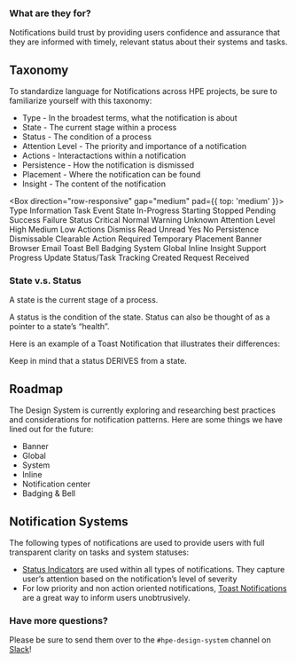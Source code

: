 
### What are they for?

Notifications build trust by providing users confidence and assurance that they are informed with timely, relevant status about their systems and tasks.

## Taxonomy 

To standardize language for Notifications across HPE projects, be sure to familiarize yourself with this taxonomy:

- Type - In the broadest terms, what the notification is about
- State - The current stage within a process
- Status - The condition of a process
- Attention Level - The priority and importance of a notification
- Actions - Interactactions within a notification
- Persistence - How the notification is dismissed
- Placement - Where the notification can be found
- Insight - The content of the notification

<Box direction="row-responsive" gap="medium" pad={{ top: 'medium' }}>
    <Box direction="row" gap="medium">
        <Box>
            <Text weight="bold">Type</Text>
            <Text>Information</Text>
            <Text>Task</Text>
            <Text>Event</Text>
        </Box>
        <Box>
            <Text weight="bold">State</Text>
            <Text>In-Progress</Text>
            <Text>Starting</Text>
            <Text>Stopped</Text>
            <Text>Pending</Text>
            <Text>Success</Text>
            <Text>Failure</Text>
        </Box>
    </Box>
    <Box direction="row" gap="medium">
        <Box>
            <Text weight="bold">Status</Text>
            <Text>Critical</Text>
            <Text>Normal</Text>
            <Text>Warning</Text>
            <Text>Unknown</Text>
        </Box>
        <Box>
            <Text weight="bold">Attention Level</Text>
            <Text>High</Text>
            <Text>Medium</Text>
            <Text>Low</Text>
        </Box>
    </Box>
    <Box direction="row" gap="medium">
        <Box>
            <Text weight="bold">Actions</Text>
            <Text>Dismiss</Text>
            <Text>Read</Text>
            <Text>Unread</Text>
            <Text>Yes</Text>
            <Text>No</Text>
        </Box>
        <Box>
            <Text weight="bold">Persistence</Text>
            <Text>Dismissable</Text>
            <Text>Clearable</Text>
            <Text>Action Required</Text>
            <Text>Temporary</Text>
        </Box>
    </Box>
    <Box direction="row" gap="medium">
        <Box>
            <Text weight="bold">Placement</Text>
            <Text>Banner</Text>
            <Text>Browser</Text>
            <Text>Email</Text>
            <Text>Toast</Text>
            <Text>Bell</Text>
            <Text>Badging</Text>
            <Text>System</Text>
            <Text>Global</Text>
            <Text>Inline</Text>
        </Box>
        <Box>
            <Text weight="bold">Insight</Text>
            <Text>Support</Text>
            <Text>Progress Update</Text>
            <Text>Status/Task Tracking</Text>
            <Text>Created</Text>
            <Text>Request Received</Text>
        </Box>
    </Box>
</Box>

### State v.s. Status

A state is the current stage of a process.

A status is the condition of the state. Status can also be thought of as a pointer to a state’s “health”. 

Here is an example of a Toast Notification that illustrates their differences:

<Box>
    <StateVsStatusDiagram />
</Box>

Keep in mind that a status DERIVES from a state.

## Roadmap

The Design System is currently exploring and researching best practices and considerations for notification patterns. Here are some things we have lined out for the future:

- Banner
- Global
- System
- Inline
- Notification center
- Badging & Bell

## Notification Systems

The following types of notifications are used to provide users with full transparent clarity on tasks and system statuses:

- [Status Indicators](/components/status-indicator) are used within all types of notifications. They capture user’s attention based on the notification’s level of severity
- For low priority and non action oriented notifications, [Toast Notifications](/components/toast-notifications) are a great way to inform users unobtrusively. 

### Have more questions?

Please be sure to send them over to the `#hpe-design-system` channel on [Slack](https://slack-invite.grommet.io/)!
